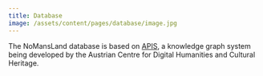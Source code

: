 ```yaml
---
title: Database
image: /assets/content/pages/database/image.jpg
---
```

The NoMansLand database is based on [APIS](https://www.oeaw.ac.at/acdh/tools/apis-app), a knowledge graph system being developed by the Austrian Centre for Digital Humanities and Cultural Heritage.
